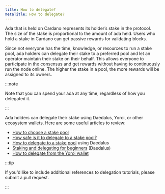 ```yaml
---
title: How to delegate?
metaTitle: How to delegate?
---
```


Ada that is held on Cardano represents its holder’s stake in the protocol. The
size of the stake is proportional to the amount of ada held. Users who hold a
stake in Cardano can get passive rewards for validating blocks.

Since not everyone has the time, knowledge, or resources to run a stake pool,
ada holders can delegate their stake to a preferred pool and let an operator
maintain their stake on their behalf. This allows everyone to participate in the
consensus and get rewards without having to continuously run the node online.
The higher the stake in a pool, the more rewards will be assigned to its
owners.

:::note

Note that you can spend your ada at any time, regardless of how you delegated it.

:::

Ada holders can delegate their stake using Daedalus, Yoroi, or other ecosystem wallets. Here are
some useful articles to review:

- [How to choose a stake pool](https://iohk.zendesk.com/hc/en-us/articles/900002174303-How-to-choose-a-stake-pool)
- [How safe is it to delegate to a stake pool?](https://iohk.zendesk.com/hc/en-us/articles/900002046123-How-safe-is-it-to-delegate-to-a-stake-pool-)
- [How to delegate to a stake pool](https://iohk.zendesk.com/hc/en-us/articles/900005718683-How-to-Delegate-to-a-stake-pool)
  using Daedalus
- [Staking and delegating for beginners](https://forum.cardano.org/t/staking-and-delegating-for-beginners-a-step-by-step-guide/36681)
  (Daedalus)
- [How to delegate from the Yoroi wallet](https://forum.cardano.org/t/cardano-shelley-how-to-delegate-from-the-yoroi-wallet/38230)

:::tip

If you'd like to include additional references to delegation tutorials, please submit a pull request.

:::
